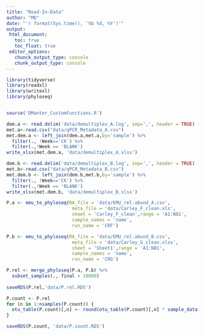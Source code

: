 ```yaml
---
title: "Read-In-Data"
author: "MD"
date: "'r format(Sys.time(), '%b %d, %Y')'"
output: 
 html_document:
   toc: true
   toc_float: true
 editor_options:
   chunck_output_type: console
   chunk_output_type: console
---
```


```r
library(tidyverse)
library(readxl)
library(writexl)
library(phyloseq)


source('DManter_CustomFunctions.R')

```

```r
dem.a <- read.delim('data/demultiplex_A.log', sep=',', header = TRUE) 
met.a<-read.csv("data/qPCR_Metadata_A.csv")
met.dem.a <- left_join(dem.a,met.a,by='sample') %>% 
  filter(., !Week=='CK') %>% 
  filter(.,!Week == 'BLANK')
write_xlsx(met.dem.a, 'data/demultiplex_A.xlsx')

dem.b <- read.delim('data/demultiplex_B.log', sep=',', header = TRUE)
met.b<-read.csv("data/qPCR_Metadata_B.csv")
met.dem.b <- left_join(dem.b,met.b,by='sample') %>% 
  filter(., !Week=='CK') %>% 
  filter(.,!Week == 'BLANK')
write_xlsx(met.dem.b, 'data/demultiplex_B.xlsx')
```

```r
P.a <- emu_to_phyloseq(RA_file = 'data/EMU_rel.abund_A.csv',
                        meta_file = 'data/Carley_F_clean.xls',
                        sheet = 'Carley_F_clean',range = 'A1:N81',
                        sample_names = 'name',
                        run_name = 'CRF')

P.b <- emu_to_phyloseq(RA_file = 'data/EMU_rel.abund_B.csv',
                        meta_file = 'data/Carley_G_clean.xlsx',
                        sheet = 'Sheet1',range = 'A1:N81',
                        sample_names = 'name',
                        run_name = 'CRG')

P.rel <- merge_phyloseq(P.a, P.b) %>% 
  subset_samples(., final > 10000)
  
saveRDS(P.rel,'data/P.rel.RDS')

P.count <- P.rel 
for (n in 1:nsamples(P.count)) {
  otu_table(P.count)[,n] <- round(otu_table(P.count)[,n] * sample_data(P.count)$final[n], 0)
}

saveRDS(P.count, 'data/P.count.RDS')
```
